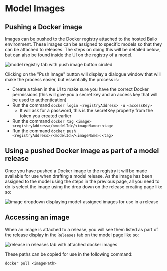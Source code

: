 

# Model Images

## Pushing a Docker image

Images can be pushed to the Docker registry attached to the hosted Bailo environment. These images can be assigned to
specific models so that they can be attached to releases. The steps on doing this will be detailed below, but can also
be found inside the UI on the registry of a model.

<Image alt='model registry tab with push image button circled' src={registryTab} />

Clicking on the "Push Image" button will display a dialogue window that will make the process easier, but essentially
the process is:

- Create a token in the UI to make sure you have the correct Docker permissions (this will give you a secret key and an
  access key that will be used to authentication)
- Run the command `docker login <registryAddress> -u <accessKey>`
  - It will ask for a password, this is the secretKey property from the token you created earlier
- Run the command `docker tag <image> <registryAddress>/<modelId>/<imageName>:<tag>`
- Run the command `docker push <registryAddress>/<modelId>/<imageName>:<tag>`

## Using a pushed Docker image as part of a model release

Once you have pushed a Docker image to the registry it will be made available for use when drafting a model release. As
the image has been assigned to the model using the steps in the previous page, all you need to do is select the image
using the drop down on the release creating page like so:

<Image alt='image dropdown displaying model-assigned images for use in a release' src={selectingAnImage} />

## Accessing an image

When an image is attached to a release, you will see them listed as part of the release display in the `Releases` tab on
the model page like so:

<Image alt='release in releases tab with attached docker images' src={ModelReleaseImageList} />

These paths can be copied for use in the following command:

`docker pull <imagePath>`

